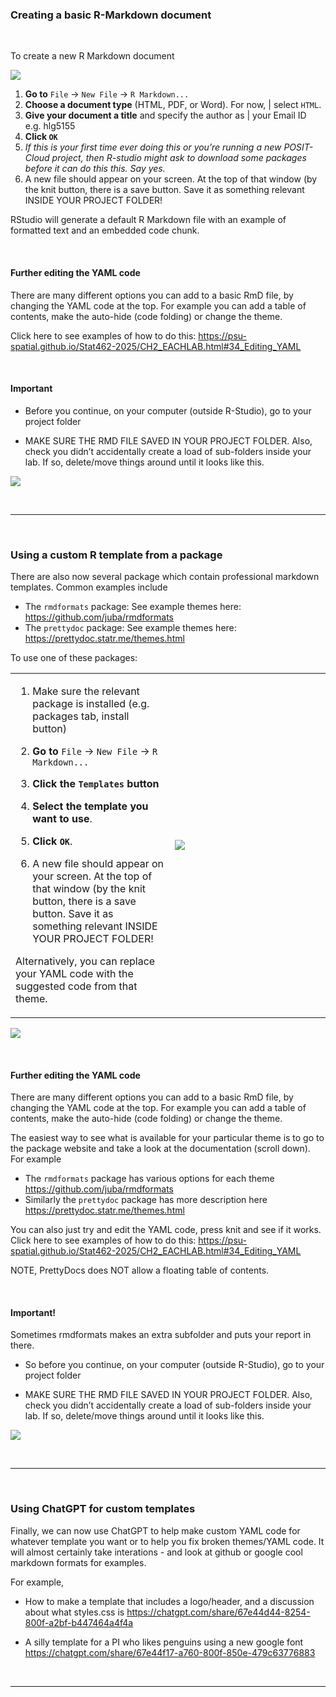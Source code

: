 
### Creating a basic R-Markdown document

<br>

To create a new R Markdown document

![](index_images/pg_Tut4_markdown_fig1.png)

1.  **Go to** `File` → `New File` → `R Markdown...`
2.  **Choose a document type** (HTML, PDF, or Word). For now, \| select `HTML`.
3.  **Give your document a title** and specify the author as \| your Email ID e.g. hlg5155
4.  **Click `OK`**
5.  *If this is your first time ever doing this or you're running a new POSIT-Cloud project, then R-studio might ask to
    download some packages before it can do this this. Say yes.*
6.  A new file should appear on your screen. At the top of that window (by the knit button, there is a save button. Save
    it as something relevant INSIDE YOUR PROJECT FOLDER!

RStudio will generate a default R Markdown file with an example of formatted text and an embedded code chunk.

<br>

#### Further editing the YAML code

There are many different options you can add to a basic RmD file, by changing the YAML code at the top. For example you
can add a table of contents, make the auto-hide (code folding) or change the theme.

Click here to see examples of how to do this:
<https://psu-spatial.github.io/Stat462-2025/CH2_EACHLAB.html#34_Editing_YAML>

<br>

#### **Important**

-   Before you continue, on your computer (outside R-Studio), go to your project folder

-   MAKE SURE THE RMD FILE SAVED IN YOUR PROJECT FOLDER. Also, check you didn't accidentally create a load of
    sub-folders inside your lab. If so, delete/move things around until it looks like this.

![](index_images/pg_Tut4_markdown_fig2.png)

<br>


------------------------------------------------------------------------------------------------------------------------

<br>

### Using a custom R template from a package


There are also now several package which contain professional markdown templates. Common examples include

-   The `rmdformats` package: See example themes here: <https://github.com/juba/rmdformats>
-   The `prettydoc` package: See example themes here: <https://prettydoc.statr.me/themes.html>

To use one of these packages:

+-----------------------------------------------------------+----------------------------------------------------------+
| 1.  Make sure the relevant package is installed (e.g.     | ![](index_images/im_05MarkdownScratchtemplate.png)       |
|     packages tab, install button)                         |                                                          |
|                                                           |                                                          |
| 2.  **Go to** `File` → `New File` → `R Markdown...`       |                                                          |
|                                                           |                                                          |
| 3.  **Click the `Templates` button**                      |                                                          |
|                                                           |                                                          |
| 4.  **Select the template you want to use**.              |                                                          |
|                                                           |                                                          |
| 5.  **Click `OK`**.                                       |                                                          |
|                                                           |                                                          |
| 6.  A new file should appear on your screen. At the top   |                                                          |
|     of that window (by the knit button, there is a save   |                                                          |
|     button. Save it as something relevant INSIDE YOUR     |                                                          |
|     PROJECT FOLDER!                                       |                                                          |
|                                                           |                                                          |
| Alternatively, you can replace your YAML code with the    |                                                          |
| suggested code from that theme.                           |                                                          |
+-----------------------------------------------------------+----------------------------------------------------------+

![](index_images/im_T3RmdformatsPlus.png)

<br>

#### Further editing the YAML code

There are many different options you can add to a basic RmD file, by changing the YAML code at the top. For example you
can add a table of contents, make the auto-hide (code folding) or change the theme.

The easiest way to see what is available for your particular theme is to go to the package website and take a look at
the documentation (scroll down). For example

-   The `rmdformats` package has various options for each theme <https://github.com/juba/rmdformats>
-   Similarly the `prettydoc` package has more description here <https://prettydoc.statr.me/themes.html>

You can also just try and edit the YAML code, press knit and see if it works. Click here to see examples of how to do
this: <https://psu-spatial.github.io/Stat462-2025/CH2_EACHLAB.html#34_Editing_YAML>

NOTE, PrettyDocs does NOT allow a floating table of contents.

<br>

#### **Important!**

Sometimes rmdformats makes an extra subfolder and puts your report in there.

-   So before you continue, on your computer (outside R-Studio), go to your project folder

-   MAKE SURE THE RMD FILE SAVED IN YOUR PROJECT FOLDER. Also, check you didn't accidentally create a load of
    sub-folders inside your lab. If so, delete/move things around until it looks like this.

![](index_images/pg_Tut4_markdown_fig2.png)

<br>

------------------------------------------------------------------------------------------------------------------------

<br>

### Using ChatGPT for custom templates

Finally, we can now use ChatGPT to help make custom YAML code for whatever template you want or to help you fix broken
themes/YAML code. It will almost certainly take interations - and look at github or google cool markdown formats for
examples.

For example,

-   How to make a template that includes a logo/header, and a discussion about what styles.css is
    <https://chatgpt.com/share/67e44d44-8254-800f-a2bf-b447464a4f4a>

-   A silly template for a PI who likes penguins using a new google font
    <https://chatgpt.com/share/67e44f17-a760-800f-850e-479c63776883>

<br>


------------------------------------------------------------------------------------------------------------------------

